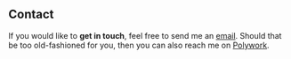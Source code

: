 ## Contact

If you would like to **get in touch**, feel free to send me an [email](mailto:mail@nicobachner.com). Should that be too old-fashioned for you, then you can also reach me on [Polywork](https://www.polywork.com/nico_b).

